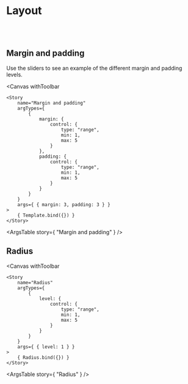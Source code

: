 

<Meta title="Principles/Layout"/>

# Layout

<br/><br/>

## Margin and padding

Use the sliders to see an example of the different margin and padding levels.


<Canvas
    withToolbar
>
    <Story
        name="Margin and padding"
        argTypes={
            {
                margin: {
                    control: {
                        type: "range",
                        min: 1,
                        max: 5
                    }
                },
                padding: {
                    control: {
                        type: "range",
                        min: 1,
                        max: 5
                    }
                }
            }
        }
        args={ { margin: 3, padding: 3 } }
    >
        { Template.bind({}) }
    </Story>
</Canvas>

<ArgsTable story={ "Margin and padding" } />

## Radius

<Canvas
    withToolbar
>
    <Story
        name="Radius"
        argTypes={
            {
                level: {
                    control: {
                        type: "range",
                        min: 1,
                        max: 5
                    }
                }
            }
        }
        args={ { level: 1 } }
    >
        { Radius.bind({}) }
    </Story>
</Canvas>

<ArgsTable story={ "Radius" } />

